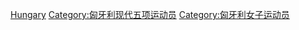 [[Category:各国女子现代五项运动员|Hungary]]
[[Category:匈牙利现代五项运动员|Category:匈牙利现代五项运动员]]
[[Category:匈牙利女子运动员|Category:匈牙利女子运动员]]